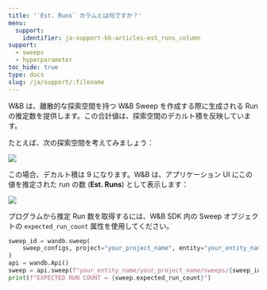 ```yaml
---
title: '`Est. Runs` カラムとは何ですか？'
menu:
  support:
    identifier: ja-support-kb-articles-est_runs_column
support:
  - sweeps
  - hyperparameter
toc_hide: true
type: docs
slug: /ja/support/:filename
---
```

W&B は、離散的な探索空間を持つ W&B Sweep を作成する際に生成される Run の推定数を提供します。この合計値は、探索空間のデカルト積を反映しています。

たとえば、次の探索空間を考えてみましょう：

<Frame>
    <img src="/images/sweeps/sweeps_faq_whatisestruns_1.png"  />
</Frame>

この場合、デカルト積は 9 になります。W&B は、アプリケーション UI にこの値を推定された run の数 (**Est. Runs**) として表示します：

<Frame>
    <img src="/images/sweeps/spaces_sweeps_faq_whatisestruns_2.webp"  />
</Frame>

プログラムから推定 Run 数を取得するには、W&B SDK 内の Sweep オブジェクトの `expected_run_count` 属性を使用してください。

```python
sweep_id = wandb.sweep(
    sweep_configs, project="your_project_name", entity="your_entity_name"
)
api = wandb.Api()
sweep = api.sweep(f"your_entity_name/your_project_name/sweeps/{sweep_id}")
print(f"EXPECTED RUN COUNT = {sweep.expected_run_count}")
```